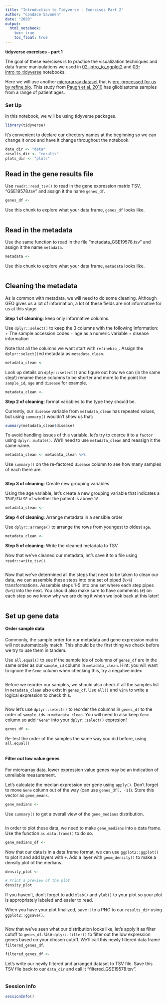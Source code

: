 ```yaml
---
title: "Introduction to Tidyverse - Exercises Part 2"
author: "Candace Savonen"
date: "2020"
output:
  html_notebook:
    toc: true
    toc_float: true
---
```


**tidyverse exercises - part 1**

The goal of these exercises is to practice the visualization techniques and 
data frame manipulations we used in [02-intro_to_ggplot2](./01-intro_to_ggplot2.Rmd) 
and [03-intro_to_tidyverse](./01-intro_to_tidyverse.Rmd) notebooks. 

Here we will use another [microrarray dataset](https://www.refine.bio/experiments/GSE19578/integrated-molecular-genetic-profiling-of-pediatric-high-grade-gliomas-reveals-key-differences-with-adult-disease) that is [pre-processed for us by refine.bio](http://docs.refine.bio/en/latest/main_text.html#processing-information).
This study from [Paugh et al, 2010](https://www.ncbi.nlm.nih.gov/pmc/articles/PMC2903336/) has glioblastoma samples from a range of patient ages. 

### Set Up 

In this notebook, we will be using tidyverse packages. 

```r
library(tidyverse)
```

It's convenient to declare our directory names at the beginning so we can change
it once and have it change throughout the notebook. 

```r
data_dir <- "data"
results_dir <- "results"
plots_dir <- "plots"
```

## Read in the gene results file

Use `readr::read_tsv()` to read in the gene expression matrix TSV, "GSE19578.tsv" 
and assign it the name `genes_df`. 

```r
genes_df <- 
```

Use this chunk to explore what your data frame, `genes_df` looks like. 

```r

```

## Read in the metadata

Use the same function to read in the file "metadata_GSE19578.tsv" and assign 
it the name `metadata`. 

```r
metadata <- 
```

Use this chunk to explore what your data frame, `metadata` looks like. 

```r

```

## Cleaning the metadata

As is common with metadata, we will need to do some cleaning. 
Although GEO gives us a lot of information, a lot of these fields are not informative for us at this stage. 

**Step 1 of cleaning**: keep only informative columns. 

Use `dplyr::select()` to keep the 3 columns with the following information: 
+ The sample accession codes
+ age as a numeric variable
+ disease information

Note that all the columns we want start with `refinebio_`. 
Assign the `dplyr::select()`ed metadata as `metadata_clean`. 

```r
metadata_clean <- 
```

Look up details on `dplyr::select()` and figure out how we can (in the same step!) 
rename these columns to be shorter and more to the point like `sample_id`, 
`age` and `disease` for example. 

```r
metadata_clean <- 
```

**Step 2 of cleaning**: format variables to the type they should be.

Currently, our `disease` variable from `metadata_clean` has repeated values, 
but using `summary()` wouldn't show us that: 

```r
summary(metadata_clean$disease)
```

To avoid handling issues of this variable, let's try to coerce it to a `factor`
using `dplyr::mutate()`. 
We'll need to use `metadata_clean` and reassign it the same name. 

```r
metadata_clean <- metadata_clean %>% 
```

Use `summary()` on the re-factored `disease` column to see how many samples of each
there are. 

```r

```

**Step 3 of cleaning**: Create new grouping variables. 

Using the age variable, let's create a new grouping variable that indicates a 
`TRUE/FALSE` of whether the patient is above `18`. 

```r
metadata_clean <-
```

**Step 4 of cleaning**: Arrange metadata in a sensible order

Use `dplyr::arrange()` to arrange the rows from youngest to oldest `age`. 

```r
metadata_clean <- 
```

**Step 5 of cleaning**: Write the cleaned metadata to TSV

Now that we've cleaned our metadata, let's save it to a file using 
`readr::write_tsv()`.

```r

```

Now that we've determined all the steps that need to be taken to clean our data, 
we can assemble these steps into one set of piped (`%>%`) transformations. 
Assemble steps 1-5 into one set where each step pipes (`%>%`) into the next. 
You should also make sure to have comments (`#`) on each step so we know why we
are doing it when we look back at this later!

```r

```

## Set up gene data

#### Order sample data

Commonly, the sample order for our metadata and gene expression matrix will not 
automatically match. 
This should be the first thing we check before we try to use them in tandem. 

Use `all.equal()` to see if the sample ids of columns of `genes_df` are in the 
same order as our `sample_id` column in `metadata_clean`. 
Hint: you will want to ignore the `Gene` column when checking this, try a negative 
index

```r

```

Before we reorder our samples, we should also check if all the samples list in 
`metadata_clean` also exist in `genes_df`. 
Use `all()` and `%in%` to write a logical expression to check this.

```r

```

Now let's use `dplyr::select()` to reorder the columns in `genes_df` to the order 
of `sample_id`s in `metadata_clean`. 
You will need to also keep `Gene` column so add `"Gene"` into your 
`dplyr::select()` expresion! 

```r
genes_df <- 
```

Re-test the order of the samples the same way you did before, using `all.equal()`

```r

```

#### Filter out low value genes

For microarray data, lower expression value genes may be an indication of 
unreliable measurement.

Let's calculate the median expression per gene using `apply()`. 
Don't forget to move `Gene` column out of the way (can use `genes_df[, -1]`). 
Store this vector as `gene_means`. 

```r
gene_medians <- 
```

Use `summary()` to get a overall view of the `gene_medians` distribution. 

```r

```

In order to plot these data, we need to make `gene_medians` into a data frame. 
Use the function `as.data.frame()` to do so.

```r
gene_medians_df <- 
```

Now that our data is in a data.frame format, we can use `ggplot2::ggplot()` to 
plot it and add layers with `+`.
Add a layer with `geom_density()` to make a density plot of the medians. 

```r
density_plot <- 

# Print a preview of the plot
density_plot
```

If you haven't, don't forget to add `xlab()` and `ylab()` to your plot so your 
plot is appropriately labeled and easier to read. 

When you have your plot finalized, save it to a PNG to our `results_dir` using 
`ggplot2::ggsave()`.

```r

```

Now that we've seen what our distribution looks like, let's apply it as filter
cutoff to `genes_df`. 
Use `dplyr::filter()` to filter out the low expression genes based on your chosen 
cutoff. 
We'll call this newly filtered data frame `filtered_genes_df`. 

```r
filtered_genes_df <- 
```

Let's write our newly filtered and arranged dataset to TSV file. 
Save this TSV file back to our `data_dir` and call it "filtered_GSE19578.tsv".

```r

```

### Session Info

```r
sessionInfo()
```

